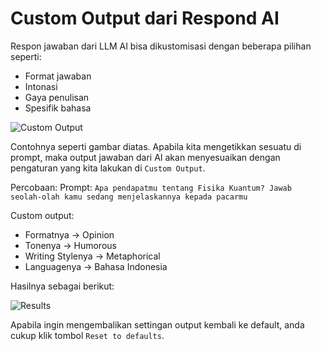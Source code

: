 # Custom Output dari Respond AI

Respon jawaban dari LLM AI bisa dikustomisasi dengan beberapa pilihan seperti:
- Format jawaban
- Intonasi 
- Gaya penulisan
- Spesifik bahasa

![Custom Output](https://res.cloudinary.com/moyadev/image/upload/v1733057535/maia/tips4-customOutput_gjisum.png)

Contohnya seperti gambar diatas. 
Apabila kita mengetikkan sesuatu di prompt, maka output jawaban dari AI akan menyesuaikan dengan pengaturan yang kita lakukan di `Custom Output`.

Percobaan:
Prompt: `Apa pendapatmu tentang Fisika Kuantum?
Jawab seolah-olah kamu sedang menjelaskannya kepada pacarmu`

Custom output:
- Formatnya -> Opinion
- Tonenya -> Humorous
- Writing Stylenya -> Metaphorical
- Languagenya -> Bahasa Indonesia

Hasilnya sebagai berikut:

![Results](https://res.cloudinary.com/moyadev/image/upload/v1733058051/maia/tips4-resultsOutput_w8mwh0.png)

Apabila ingin mengembalikan settingan output kembali ke default, anda cukup klik tombol `Reset to defaults`.




